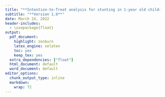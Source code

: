 ```yaml
---
title: "**Intention-to-Treat analysis for stunting in 1-year old children**"
subtitle: "**Version 1.6**"
date: March 24, 2022
header-includes:
  - \usepackage{float}
output:
  pdf_document: 
    highlight: zenburn
    latex_engine: xelatex
    toc: yes
    keep_tex: yes
  extra_dependencies: ["float"]
  html_document: default
  word_document: default
editor_options: 
  chunk_output_type: inline
  markdown: 
    wrap: 72
---
```


